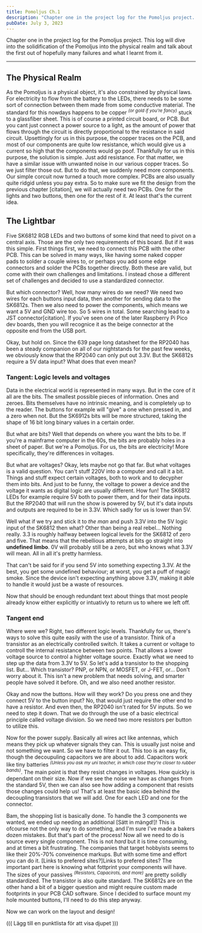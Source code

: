 ```yaml
---
title: Pomoljus Ch.1
description: "Chapter one in the project log for the Pomoljus project. This log will dive into the solidification of the Pomoljus into the physical realm and talk about the first out of hopefully many failures and what was learnt from it."
pubDate: July 3, 2023
---
```


Chapter one in the project log for the Pomoljus project. This log will dive into the solidification of the Pomoljus into the physical realm and talk about the first out of hopefully many failures and what I learnt from it. 

---

## The Physical Realm

As the Pomoljus is a physical object, it's also constrained by physical laws. For electricity to flow from the battery to the LEDs, there needs to be some sort of connection between them made from some conductive material.
The standard for this nowdays happens to be copper <sup>*(or gold if you're fancy)*</sup> stuck to a glassfiber sheet. This is of course a printed circuit board, or PCB. But you cant just connect a power source to a light, as the amount of power that flows through the circuit is directly proportional to the resistance in said circuit.
Upsettingly for us in this purpose, the copper traces on the PCB, and most of our components are quite low resistance, which would give us a current so high that the components would go poof.
Thankfully for us in this purpose, the solution is simple. Just add resistance. For that matter, we have a similar issue with unwanted noise in our various copper traces. So we just filter those out. But to do that, we suddenly need more components.
Our simple corcuit now turned a touch more complex. PCBs are also usually quite ridgid unless you pay extra.
So to make sure we fit the design from the previous chapter [citation], we will actually need two PCBs. One for the lights and two buttons, then one for the rest of it. At least that's the current idea.

## The Lightbar

Five SK6812 RGB LEDs and two buttons of some kind that need to pivot on a central axis. Those are the only two requirements of this board. But if it was this simple.
First things first, we need to connect this PCB with the other PCB. This can be solved in many ways, like having some naked copper pads to solder a couple wires to, or perhaps you add some edge connectors and solder the PCBs together directly.
Both these are valid, but come with their own challenges and limitations. I instead chose a different set of challenges and decided to use a standardized connector.

But which connector? Well, how many wires do we need? We need two wires for each buttons input data, then another for sending data to the SK6812s. Then we also need to power the components, which means we want a 5V and GND wire too. So 5 wires in total. Some searching lead to a JST connector[citation]. If you've seen one of the later Raspberry Pi Pico dev boards, then you will recognice it as the beige connector at the opposite end from the USB port.

Okay, but hold on. Since the 639 page long datasheet for the RP2040 has been a steady companion on all of our nightstands for the past few weeks, we obviously know that the RP2040 can only put out 3.3V. But the SK6812s require a 5V data input? What does that even mean?

### Tangent: Logic levels and voltages

Data in the electrical world is represented in many ways. But in the core of it all are the bits. The smallest possible pieces of information. Ones and zeroes. Bits themselves have no intrinsic meaning, and is completely up to the reader.
The buttons for example will "give" a one when pressed in, and a zero when not. But the SK6912s bits will be more structured, taking the shape of 16 bit long binary values in a certain order.

But what are bits? Well that depends on where you want the bits to be. If you're a mainframe computer in the 60s, the bits are probably holes in a sheet of paper. But we're a Pomoljus. For us, the bits are electricity! 
More specifically, they're differences in voltages.

But what are voltages? Okay, lets maybe not go that far. But what voltages is a valid question. You can't stuff 220V into a computer and call it a bit. Things and stuff expect certain voltages, both to work and to decypher them into bits. 
And just to be funny, the voltage to power a device and the voltage it wants as digital logic are usually different. How fun!
The SK6812 LEDs for example require 5V both to power them, and for their data inputs. But the RP2040 that will run the show is powered by 5V, but it's data inputs and outputs are required to be in 3.3V. Which sadly for us is lower than 5V.

Well what if we try and stick it to *the man* and push 3.3V into the 5V logic input of the SK6812 then what? Other than being a real rebel... Nothing really. 3.3 is roughly halfway between logical levels for the SK6812 of zero and five.
That means that the rebellious attempts at bits go straight into **undefined limbo**. 0V will probably still be a zero, but who knows what 3.3V will mean. All in all it's pretty harmless.

That can't be said for if you send 5V into something expecting 3.3V. At the best, you get some undefined behaviour; at worst, you get a puff of magic smoke. Since the device isn't expecting anything above 3.3V, making it able to handle it would just be a waste of resources.

Now that should be enough redundant text about things that most people already know either explicitly or intuativly to return us to where we left off.

### Tangent end

Where were we? Right, two different logic levels. Thankfully for us, there's ways to solve this quite easily with the use of a transistor. Think of a transistor as an electrically controlled switch. It takes a current or voltage to controll the internal resistance between two points. That allows a lower voltage source to control a highter voltage source.
Exactly what we need to step up the data from 3.3V to 5V. So let's add a transistor to the shopping list. But... Which transistor? PNP, or NPN, or MOSFET, or J-FET, or... Don't worry about it. This isn't a new problem that needs solving, and smarter people have solved it before. Oh, and we also need another resistor.

Okay and now the buttons. How will they work? Do you press one and they connect 5V to the button input? No, that would just require the other end to have a resistor.
And even then, the RP2040 isn't rated for 5V inputs. So we need to step it down. That we do through the use of a basic electrical principle called voltage division. So we need two more resistors per button to utilize this.

Now for the power supply. Basically all wires act like antennas, which means they pick up whatever signals they can. This is usually just noise and not something we want. So we have to filter it out. This too is an easy fix, though the decoupuling capacitors we are about to add. Capacitors work like tiny batteries <sup>*(Unless you ask my uni teacher, in which case they're closer to rubber bands)*</sup>. The main point is that they resist changes in voltages. How quickly is dependant on their size. Now if we see the noise we have as changes from the standard 5V, then we can also see how adding a component that resists those changes could help us! That's at least the basic idea behind the decoupling transistors that we will add. One for each LED and one for the connector. 

Bam, the shopping list is basically done. To handle the 3 components we wanted, we ended up needing an additional [Sätt in mängd!]! This is ofcourse not the only way to do something, and I'm sure I've made a bakers dozen mistakes. But that's part of the process! Now all we need to do is source every single component. This is not *hard* but it is time consuming, and at times a bit frustrating. The companies that target hobbyists seems to like their 20%-70% conveinence markups. But with some time and effort you can do it. [Links to prefered sites?]Links to prefered sites? The important part here is knowing what fottprint your components will have. The sizes of your passives <sup>*(Resistors, Capacirots, and more)*</sup> are pretty solidly standardized. The transistor is also quite standard. The SK6812s are on the other hand a bit of a bigger question and might require custom made footprints in your PCB CAD software. Since I decided to surface mount my hole mounted buttons, I'll need to do this step anyway. 

Now we can work on the layout and design! 


((( Lägg till en punktlista för att visa djupet )))
